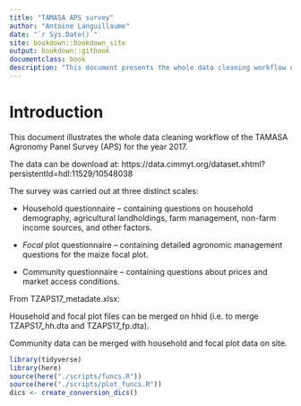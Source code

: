 ```yaml
--- 
title: "TAMASA APS survey"
author: "Antoine Languillaume"
date: "`r Sys.Date()`"
site: bookdown::bookdown_site
output: bookdown::gitbook
documentclass: book
description: "This document presents the whole data cleaning workflow use for Hijbeek et al. 2019"
---
```

# Introduction

This document illustrates the whole data cleaning workflow of the TAMASA Agronomy Panel Survey (APS) for the year 2017.

The data can be download at:
https://data.cimmyt.org/dataset.xhtml?persistentId=hdl:11529/10548038

The survey was carried out at three distinct scales:

* Household questionnaire – containing questions on household demography, agricultural landholdings, farm management, non-farm income sources, and other factors.

* *Focal* plot questionnaire – containing detailed agronomic management questions for the maize focal plot.

* Community questionnaire – containing questions about prices and market access conditions.


From TZAPS17_metadate.xlsx:

Household and focal plot files can be merged on hhid (i.e. to merge TZAPS17_hh.dta and TZAPS17_fp.dta).

Community data can be merged with household and focal plot data on site. 

```r
library(tidyverse)
library(here)
source(here("./scripts/funcs.R"))
source(here("./scripts/plot_funcs.R"))
dics <- create_conversion_dics()
```